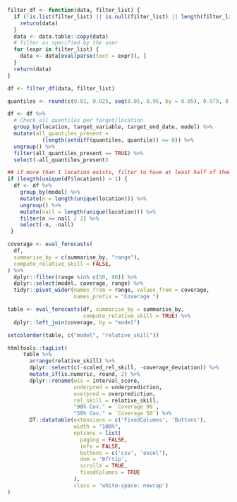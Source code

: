 ```r
filter_df <- function(data, filter_list) {
  if (!is.list(filter_list) || is.null(filter_list) || length(filter_list) == 0) {
    return(data)
  }
  data <- data.table::copy(data)
  # filter as specified by the user
  for (expr in filter_list) {
    data <- data[eval(parse(text = expr)), ]
  }
  return(data)
}
```

```r
df <- filter_df(data, filter_list)

quantiles <- round(c(0.01, 0.025, seq(0.05, 0.95, by = 0.05), 0.975, 0.99), 3)

df <- df %>%
  # Check all quantiles per target/location
  group_by(location, target_variable, target_end_date, model) %>%
  mutate(all_quantiles_present =
           (length(setdiff(quantiles, quantile)) == 0)) %>%
  ungroup() %>%
  filter(all_quantiles_present == TRUE) %>%
  select(-all_quantiles_present)

## if more than 1 location exists, filter to have at least half of them
if (length(unique(df$location)) > 1) {
  df <- df %>%
    group_by(model) %>%
    mutate(n = length(unique(location))) %>%
    ungroup() %>%
    mutate(nall = length(unique(location))) %>%
    filter(n >= nall / 2) %>%
    select(-n, -nall)
 }

coverage <- eval_forecasts(
  df, 
  summarise_by = c(summarise_by, "range"), 
  compute_relative_skill = FALSE,
) %>%
  dplyr::filter(range %in% c(50, 90)) %>%
  dplyr::select(model, coverage, range) %>%
  tidyr::pivot_wider(names_from = range, values_from = coverage, 
                     names_prefix = "Coverage ")

table <- eval_forecasts(df, summarise_by = summarise_by, 
                        compute_relative_skill = TRUE) %>%
  dplyr::left_join(coverage, by = "model")

setcolorder(table, c("model", "relative_skill"))

htmltools::tagList(
     table %>%
       arrange(relative_skill) %>%
       dplyr::select(c(-scaled_rel_skill, -coverage_deviation)) %>%
       mutate_if(is.numeric, round, 2) %>%
       dplyr::rename(wis = interval_score,
                     underpred = underprediction,
                     overpred = overprediction,
                     rel_skill = relative_skill, 
                     "90% Cov." = `Coverage 90`, 
                     "50% Cov." = `Coverage 50`) %>%
       DT::datatable(extensions = c('FixedColumns', 'Buttons'),
                     width = "100%",
                     options = list(
                       paging = FALSE,
                       info = FALSE,
                       buttons = c('csv', 'excel'),
                       dom = 'Bfrtip',
                       scrollX = TRUE,
                       fixedColumns = TRUE
                     ), 
                     class = 'white-space: nowrap')
)
```



